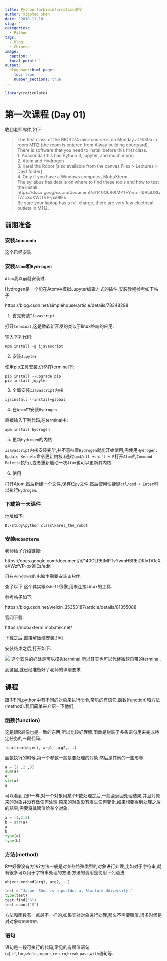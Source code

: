 ---
title: Python forbioinformatics课程
author: Xiaotao Shen
date: '2019-11-18'
slug: ''
categories:
  - Python
tags:
  - Blog
  - Chinese
image:
  caption: ''
  focal_point: ''
output:
  blogdown::html_page:
    toc: true
    number_sections: true
---

```{r setup, include=FALSE}
library(reticulate)
```

# 第一次课程 (Day 01)

收到老师邮件,如下:

> The first class of the BIOS274 mini-course is on Monday at 9:30a in room M112 (the room is entered from Alway building courtyard).    
There is software that you need to install before this first class.   
1. Anaconda (this has Python 3, jupyter, and much more)   
2. Atom and Hydrogen   
3. Karel the Robot [also available from the canvas Files > Lectures > Day1 folder]    
4. Only if you have a Windows computer, MobaXterm   
The syllabus has details on where to find these tools and how to test the install:   
https://docs.google.com/document/d/140OLR6tMPTvYwmHBREiDRIvTA1cXoXWzfVP-px9IlEs   
Be sure your laptop has a full charge, there are very few electrical outlets in M112.   

## 前期准备

### 安装`Anaconda`

这个已经安装.

### 安装`Atom`和`Hydrogen`

`Atom`我以前就安装过.

Hydrogen是一个能在Atom中模拟Jupyter编辑方式的插件,安装教程参考如下帖子:

https://blog.csdn.net/simplehouse/article/details/78348298

1. 首先安装`IJavascript`

打开`terminal`,这是微软新开发的类似于linux终端的应用.

输入下列代码:

```
npm install -g ijavascript
```

2. 安装`Jupyter`

使用pip工具安装,仍然在terminal下:

```
pip install --upgrade pip
pip install jupyter
```

3. 全局安装`IJavascript`内核

```
ijsinstall --install=global
```

4. 在`Atom`中安装`Hydrogen`

直接输入下列代码,在terminal中:

```
apm install hydrogen
```

5. 更新`Hydrogen`的内核

`IJavascript`内核安装完毕,并不意味着`Hydrogen`就能开始使用,需使用`Hydrogen: Update Kernels`命令更新内核.(通过`cmd/ctl +shift + P`打开`Atom`的`Command Palette`执行),或者重新启动一次`Atom`也可以更新其内核.

6. 使用

打开Atom,然后新建一个文件,保存位`py`文件,然后使用快捷键`ctl/cmd + Enter`可以执行`Hydrogen`.

### 下载第一天课件

地址如下:

```
D:\study\python class\karel_the_robot
```

### 安装`MobaXterm`

老师给了介绍链接:

https://docs.google.com/document/d/140OLR6tMPTvYwmHBREiDRIvTA1cXoXWzfVP-px9IlEs/edit

只有windows的电脑才需要安装该软件.

查了以下,这个其实跟`Xshell`很像,用来连接Linux的工具.

参考帖子如下:

https://blog.csdn.net/weixin_35353187/article/details/81355088

官网下载:

https://mobaxterm.mobatek.net/

下载之后,直接解压缩安装即可.

安装结束之后,打开如下:

![](./mobaxterm.png)
这个软件的好处是可以模拟terminal,所以其实也可以代替微软自带的terminal.

到这里,就已经准备好了老师的课前要求.


## 课程

跟R不同,python中有不同的对象来执行命令,常见的有语句,函数(function)和方法(method).我们简单来介绍一下他们.

### 函数(function)

这是跟R最像也是一致的东西,所以比较好理解.函数是封装了多条语句用来完成特定任务的一段代码.

```
function(object, arg1, arg2,...)
```

函数执行的时候,第一个参数一般是要处理的对象.然后是其他的一些形参.

```{python}
a = [1 ,2 ,3]
sum(a)
a
str(a)
a
```

可以看到,跟R一样,对一个对象用某个R数处理之后,一般会返回处理结果,并且对原来的对象并没有做任何处理,原来的对象没有发生任何变化,如果想要得到处理之后的结果,需要将其赋值给某个对象.

```{python}
a = [1,2,3]
b = str(a)
a
b
type(a)
type(b)
```

### 方法(method)

R中好像没有方法?方法一般是对某些特殊类型的对象进行处理,比如对于字符串,就有很多可以用于字符串处理的方法.方法的调用是使用下列语法:

```
object.method(arg1, arg2,...)
```

```{python}
test = "Jasper Shen is a postdoc at Stanford University."
type(test)
test.find("S")
test.count("S")
```

方法和函数有一点最不一样的,如果实对对象进行处理,那么不需要赋值,很多时候是对对象`就地改变的`.

### 语句

语句是一段可执行的代码,常见的有赋值语句(`=`),`if`,`for`,`while`,`import`,`return`,`break`,`pass`,`with`语句等.






